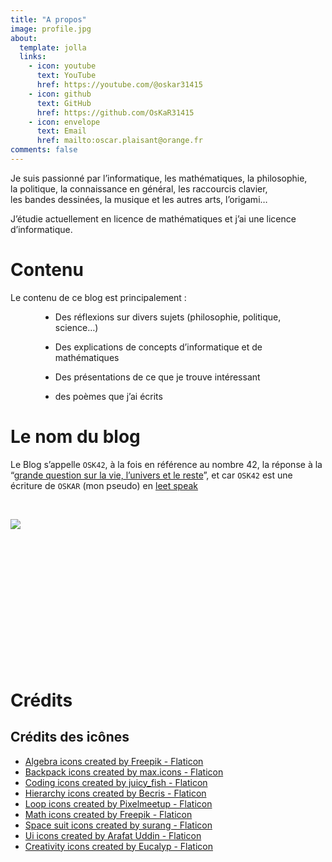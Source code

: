 ```yaml
---
title: "A propos"
image: profile.jpg
about:
  template: jolla
  links:
    - icon: youtube
      text: YouTube
      href: https://youtube.com/@oskar31415
    - icon: github
      text: GitHub
      href: https://github.com/OsKaR31415
    - icon: envelope
      text: Email
      href: mailto:oscar.plaisant@orange.fr
comments: false
---
```


Je suis passionné par l'informatique, les&nbsp;mathématiques, la&nbsp;philosophie, la&nbsp;politique, la&nbsp;connaissance en général, les&nbsp;raccourcis&nbsp;clavier, les&nbsp;bandes&nbsp;dessinées, la&nbsp;musique et les autres arts, l'origami...


J'étudie actuellement en licence de mathématiques et j'ai une licence d'informatique.



# Contenu

Le contenu de ce blog est principalement :

<div style="text-align: left; margin-left: 5vw;">
 - Des réflexions sur divers sujets (philosophie, politique, science...)

 - Des explications de concepts d'informatique et de mathématiques

 - Des présentations de ce que je trouve intéressant

 - des poèmes que j'ai écrits
</div>


# Le nom du blog

Le Blog s'appelle `OSK42`, à la fois en référence au nombre 42, la réponse à la "[grande question sur la vie, l'univers et le reste](https://fr.wikipedia.org/wiki/La_grande_question_sur_la_vie,_l%27Univers_et_le_reste)", et car `OSK42` est une écriture de `OSKAR` (mon pseudo) en [leet speak](https://fr.wikipedia.org/wiki/Leet_speak)

<br/>

![](_images/OsKaR.gif)


<br/> <br/> <br/>
<br/> <br/> <br/>
<br/> <br/> <br/>
<br/> <br/> <br/>

# Crédits


::: {.callout-none collapse=true}
## Crédits des icônes

 - <a href="https://www.flaticon.com/free-icons/algebra" title="algebra icons">Algebra icons created by Freepik - Flaticon</a>
 - <a href="https://www.flaticon.com/free-icons/backpack" title="backpack icons">Backpack icons created by max.icons - Flaticon</a>
 - <a href="https://www.flaticon.com/free-icons/coding" title="coding icons">Coding icons created by juicy_fish - Flaticon</a>
 - <a href="https://www.flaticon.com/free-icons/hierarchy" title="hierarchy icons">Hierarchy icons created by Becris - Flaticon</a>
 - <a href="https://www.flaticon.com/free-icons/loop" title="loop icons">Loop icons created by Pixelmeetup - Flaticon</a>
 - <a href="https://www.flaticon.com/free-icons/math" title="math icons">Math icons created by Freepik - Flaticon</a>
 - <a href="https://www.flaticon.com/free-icons/space-suit" title="space suit icons">Space suit icons created by surang - Flaticon</a>
 - <a href="https://www.flaticon.com/free-icons/ui" title="ui icons">Ui icons created by Arafat Uddin - Flaticon</a>
 - <a href="https://www.flaticon.com/free-icons/creativity" title="creativity icons">Creativity icons created by Eucalyp - Flaticon</a>
:::

